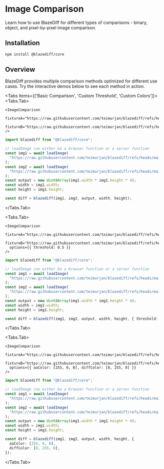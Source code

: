# Image Comparison


Learn how to use BlazeDiff for different types of comparisons - binary, object, and pixel-by-pixel image comparison.

## Installation

```bash npm2yarn
npm install @blazediff/core
```

## Overview

BlazeDiff provides multiple comparison methods optimized for different use cases. Try the interactive demos below to see each method in action.

<Tabs items={['Basic Comparison', 'Custom Threshold', 'Custom Colors']}>
  <Tabs.Tab>

    <ImageComparison
      fixtureA="https://raw.githubusercontent.com/teimurjan/blazediff/refs/heads/main/packages/benchmark/fixtures/pixelmatch/2a.png"
      fixtureB="https://raw.githubusercontent.com/teimurjan/blazediff/refs/heads/main/packages/benchmark/fixtures/pixelmatch/2b.png"
    />

```ts
import blazediff from "@blazediff/core";

// loadImage can either be a browser function or a server function
const img1 = await loadImage(
  "https://raw.githubusercontent.com/teimurjan/blazediff/refs/heads/main/packages/benchmark/fixtures/pixelmatch/2a.png"
);
const img2 = await loadImage(
  "https://raw.githubusercontent.com/teimurjan/blazediff/refs/heads/main/packages/benchmark/fixtures/pixelmatch/2b.png"
);
const output = new Uint8Array(img1.width * img1.height * 4);
const width = img1.width;
const height = img1.height;

const diff = blazediff(img1, img2, output, width, height);
```

  </Tabs.Tab>

  <Tabs.Tab>

    <ImageComparison
      fixtureA="https://raw.githubusercontent.com/teimurjan/blazediff/refs/heads/main/packages/benchmark/fixtures/pixelmatch/2a.png"
      fixtureB="https://raw.githubusercontent.com/teimurjan/blazediff/refs/heads/main/packages/benchmark/fixtures/pixelmatch/2b.png"
      options={{ threshold: 0.5 }}
    />

```ts
import blazediff from "@blazediff/core";

// loadImage can either be a browser function or a server function
const img1 = await loadImage(
  "https://raw.githubusercontent.com/teimurjan/blazediff/refs/heads/main/packages/benchmark/fixtures/pixelmatch/2a.png"
);
const img2 = await loadImage(
  "https://raw.githubusercontent.com/teimurjan/blazediff/refs/heads/main/packages/benchmark/fixtures/pixelmatch/2b.png"
);
const output = new Uint8Array(img1.width * img1.height * 4);
const width = img1.width;
const height = img1.height;

const diff = blazediff(img1, img2, output, width, height, { threshold: 0.5 });
```

  </Tabs.Tab>

  <Tabs.Tab>

    <ImageComparison
      fixtureA="https://raw.githubusercontent.com/teimurjan/blazediff/refs/heads/main/packages/benchmark/fixtures/pixelmatch/2a.png"
      fixtureB="https://raw.githubusercontent.com/teimurjan/blazediff/refs/heads/main/packages/benchmark/fixtures/pixelmatch/2b.png"
      options={{ aaColor: [255, 0, 0], diffColor: [0, 255, 0] }}
    />

```ts
import blazediff from "@blazediff/core";

// loadImage can either be a browser function or a server function
const img1 = await loadImage(
  "https://raw.githubusercontent.com/teimurjan/blazediff/refs/heads/main/packages/benchmark/fixtures/pixelmatch/2a.png"
);
const img2 = await loadImage(
  "https://raw.githubusercontent.com/teimurjan/blazediff/refs/heads/main/packages/benchmark/fixtures/pixelmatch/2b.png"
);
const output = new Uint8Array(img1.width * img1.height * 4);
const width = img1.width;
const height = img1.height;

const diff = blazediff(img1, img2, output, width, height, {
  aaColor: [255, 0, 0],
  diffColor: [0, 255, 0],
});
```

  </Tabs.Tab>
</Tabs>

